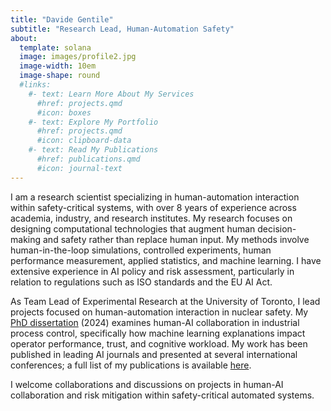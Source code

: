 ```yaml
---
title: "Davide Gentile"
subtitle: "Research Lead, Human-Automation Safety"
about:
  template: solana
  image: images/profile2.jpg
  image-width: 10em
  image-shape: round
  #links:
    #- text: Learn More About My Services
      #href: projects.qmd
      #icon: boxes
    #- text: Explore My Portfolio
      #href: projects.qmd
      #icon: clipboard-data
    #- text: Read My Publications
      #href: publications.qmd
      #icon: journal-text
---
```


I am a research scientist specializing in human-automation interaction within safety-critical systems, with over 8 years of experience across academia, industry, and research institutes. My research focuses on designing computational technologies that augment human decision-making and safety rather than replace human input. My methods involve human-in-the-loop simulations, controlled experiments, human performance measurement, applied statistics, and machine learning. I have extensive experience in AI policy and risk assessment, particularly in relation to regulations such as ISO standards and the EU AI Act.

As Team Lead of Experimental Research at the University of Toronto, I lead projects focused on human-automation interaction in nuclear safety. My [PhD dissertation](https://utoronto.scholaris.ca/items/01bf5af5-98ce-4a35-9a99-3f482c17a5a6) (2024) examines human-AI collaboration in industrial process control, specifically how machine learning explanations impact operator performance, trust, and cognitive workload. My work has been published in leading AI journals and presented at several international conferences; a full list of my publications is available [here](publications.qmd).

I welcome collaborations and discussions on projects in human-AI collaboration and risk mitigation within safety-critical automated systems.

